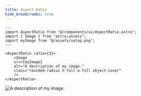 ```yaml
---
title: Aspect Ratio
hide_breadcrumbs: true
---
```



```astro
---
import AspectRatio from "@/components/ui/AspectRatio.astro";
import { Image } from "astro:assets";
import myImage from "@/assets/setup.png";
---

<AspectRatio ratio={3}>
    <Image
    src={myImage}
    alt="A description of my image."
    class="rounded-radius h-full w-full object-cover"
    />
</AspectRatio>
```

<AspectRatio ratio={3}>
    <Image
    src={myImage}
    alt="A description of my image."
    class="rounded-radius h-full w-full object-cover"
    />
</AspectRatio>